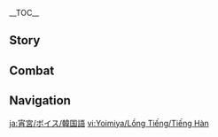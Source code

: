 {{CharacterTabs}}
{{LanguageTabs}}
__TOC__
==Story==
{{VO/Story
|character           = Yoimiya
|language            = ko
|name                = 요이미야

|vo_01_01_title      = 첫 만남…
|vo_01_01_subtitle   = Hello
|vo_01_01_file       = VO_{language}{character} Hello.ogg
|vo_01_01_tx         = 「나가노하라」에 온 걸 환영해! 난 요이미야라고해. 필요한 게 있으면 나한테 말해!<br>음… 「튀김 꼬치」랑 「새알말이」… 아니, 아니! 여긴 식당이 아니라 폭죽 가게라고! 반짝반짝하고 팡팡 터지는 폭죽 말이야~
|vo_01_01_rm         = 
|vo_02_01_title      = 잡담・폭죽
|vo_02_01_subtitle   = Chat: Fireworks
|vo_02_01_file       = VO_{language}{character} Chat - Fireworks.ogg
|vo_02_01_tx         = 폭죽이 터지는 건 찰나지만, 마음은 오래가지~
|vo_02_01_rm         = 
|vo_02_02_title      = 잡담・이야기
|vo_02_02_subtitle   = Chat: Telling Stories
|vo_02_02_file       = VO_{language}{character} Chat - Telling Stories.ogg
|vo_02_02_tx         = 심심하면 내가 이야기 들려줄게!
|vo_02_02_rm         = 
|vo_02_03_title      = 잡담・금붕어
|vo_02_03_subtitle   = Chat: Goldfish
|vo_02_03_file       = VO_{language}{character} Chat - Goldfish.ogg
|vo_02_03_tx         = 금붕어 키워 본 적 있어? 말도 잘 듣고 귀여워
|vo_02_03_rm         = 
|vo_03_01_title      = 비가 올 때…
|vo_03_01_subtitle   = When It Rains
|vo_03_01_file       = VO_{language}{character} When It Rains.ogg
|vo_03_01_tx         = 으악, 폭죽 다 젖겠다! 피할 곳을 찾아야 해. 아, 어, 이러다 늦겠어!
|vo_03_01_rm         = 
|vo_03_02_title      = 눈이 올 때…
|vo_03_02_subtitle   = When It Snows
|vo_03_02_file       = VO_{language}{character} When It Snows.ogg
|vo_03_02_tx         = 하하, 내가 만든 눈덩이를 봐. 슈욱&mdash;&mdash;
|vo_03_02_rm         = 
|vo_03_03_title      = 햇살이 좋을 때…
|vo_03_03_subtitle   = When the Sun Is Out
|vo_03_03_file       = VO_{language}{character} When the Sun Is Out.ogg
|vo_03_03_tx         = 몸이 따끈따끈해서 편안해. 날아오를 것 같아
|vo_03_03_rm         = 
|vo_03_04_title      = 강풍이 불 때…
|vo_03_04_subtitle   = When the Wind Is Blowing
|vo_03_04_file       = VO_{language}{character} When the Wind Is Blowing.ogg
|vo_03_04_tx         = 바람이 너무 세&mdash;&mdash; 소리가 바람에 되돌아와&mdash;&mdash;!
|vo_03_04_rm         = 
|vo_04_01_title      = 아침 인사…
|vo_04_01_subtitle   = Good Morning
|vo_04_01_file       = VO_{language}{character} Good Morning.ogg
|vo_04_01_tx         = 음… 하아&mdash;&mdash; 좋은 아침. 역시 아침 공기가 가장 상쾌하지. 몇 번 들이마시면 똑똑해진다구
|vo_04_01_rm         = 
|vo_04_02_title      = 점심 인사…
|vo_04_02_subtitle   = Good Afternoon
|vo_04_02_file       = VO_{language}{character} Good Afternoon.ogg
|vo_04_02_tx         = 점심 먹을 시간이야. 어… 오늘은 달걀이 쌍란이네. 헤헤, 운이 좋은걸
|vo_04_02_rm         = 
|vo_04_03_title      = 저녁 인사…
|vo_04_03_subtitle   = Good Evening
|vo_04_03_file       = VO_{language}{character} Good Evening.ogg
|vo_04_03_tx         = 지금이 딱 폭죽을 시험하기 좋은 때야. 하늘에서든 땅에서든 예쁘게 터지거든… 헤헤, 농담이야. 조심할게
|vo_04_03_rm         = 
|vo_04_04_title      = 굿나잇…
|vo_04_04_subtitle   = Good Night
|vo_04_04_file       = VO_{language}{character} Good Night.ogg
|vo_04_04_tx         = 퀴즈 타임&mdash;&mdash;! 종일 불꽃놀이를 하고 난 다음에 해야 할 일은? 헤헤, 정답은 당연히 꿈에서 불꽃을 터트려야지! 잘 자고 내일 봐!
|vo_04_04_rm         = 
|vo_05_01_title      = 요이미야 자신에 대해・가정사
|vo_05_01_subtitle   = About {character}: Family Matters
|vo_05_01_file       = VO_{language}{character} About {character} - Family Matters.ogg
|vo_05_01_tx         = 우리 아버지는 귀가 안 좋으셔서, 내가 어렸을 때 무슨 말을 해도 웃고 계셨어. 그래서 난 내 말이 맞는 줄 알고 계속 말했거든. 난 계속 말하고, 아버지는 계속 웃으시고. 나중에서야 알았어. 귀가 안 좋으셔서 그랬다는걸. 그래도… 아버지가 즐거우시다면 난 얘기를 계속할 거야
|vo_05_01_rm         = 
|vo_05_02_title      = 요이미야 자신에 대해・대화
|vo_05_02_subtitle   = About {character}: Talking
|vo_05_02_file       = VO_{language}{character} About {character} - Talking.ogg
|vo_05_02_tx         = 난 「입은 재앙의 근원」 같은 말은 걱정하지 않아. 말에 담긴 감정은 거짓이 아니니까. 말실수로 오해를 받아도, 더 많은 말로 오해를 풀면 돼. 아무 말도 하지 않으면 상대는 내 마음을 모르잖아. 친해질 수도 없고
|vo_05_02_rm         = 
|vo_06_01_title      = 우리에 대해・가위바위보
|vo_06_01_subtitle   = About Us: Rock, Paper, Scissors
|vo_06_01_file       = VO_{language}{character} About Us - Rock, Paper, Scissors.ogg
|vo_06_01_tx         = 가위바위보 하자! 자, 가위, 바위, 보! 좋았어. 내가 이겼다! 내가 이겼어! …응? 아닌데, 안 바꿨는데. 바꿀 리가 없잖아
|vo_06_01_rm         = 
|vo_06_02_title      = 우리에 대해・동행
|vo_06_02_subtitle   = About Us: Companionship
|vo_06_02_file       = VO_{language}{character} About Us - Companionship.ogg
|vo_06_02_tx         = 무슨 일을 하는지는 상관없어. 내가 신경 쓰는 건 같이 일할 사람이야. 예를 들어 너랑 함께라면 경치를 봐도, 제기를 차도 즐거워. 너랑은 아무리 얘기해도 질리지 않거든
|vo_06_02_rm         = 
|vo_07_01_title      = 「신의 눈」에 대해…
|vo_07_01_subtitle   = About the [[Vision]]
|vo_07_01_file       = VO_{language}{character} About the Vision.ogg
|vo_07_01_tx         = 이건 너한테만 알려주는 건데, 처음 「신의 눈」을 손에 넣었을 때, 이걸 부싯돌로 썼어. 폭죽에 불도 붙이고 물도 끓였지. 집에 오면 창고에 팽개쳐놨어. 결국 아버지께서 이건 아주 중요한 물건이니 잘 보관해야 한다고 말해주시더라고. 하하, 신이 다시 가져가지 않아서 다행이야
|vo_07_01_rm         = 
|vo_07_02_title      = 하고 싶은 이야기・해등절
|vo_07_02_subtitle   = Something to Share: Lantern Rite
|vo_07_02_file       = VO_{language}{character} Something to Share - Lantern Rite.ogg
|vo_07_02_tx         = 그거 알아? 리월 해등절에 쓰는 폭죽은 대부분 우리 집에서 만든 거야. 주문대로 제작해서 북두 언니가 배편으로 리월에 배달해. 쇄국령때문에 위법이긴 한데… 폭죽 없는 축제는 앙꼬 없는 찐빵이잖아
|vo_07_02_rm         = 
|vo_07_03_title      = 하고 싶은 이야기・순환
|vo_07_03_subtitle   = Something to Share: Cycles
|vo_07_03_file       = VO_{language}{character} Something to Share - Cycles.ogg
|vo_07_03_tx         = 「폭죽은 하늘에 빛을 남기고 사라져. 그 빛은 빗방울과 눈송이로 변해서 다시 땅을 적시고 사람들을 키워내지. 언젠가 하늘로 올라가 또 한 번 화려하게 터지는 순간을 위해서 말이야.」 이게 아버지가 들려준 그 많은 이야기 중 내가 가장 좋아하는 거야
|vo_07_03_rm         = 
|vo_07_04_title      = 하고 싶은 이야기・빛나는 반점
|vo_07_04_subtitle   = Something to Share: Spots of Light
|vo_07_04_file       = VO_{language}{character} Something to Share - Spots of Light.ogg
|vo_07_04_tx         = 어렸을 때 바닥에 비치는 빛을 밟아본 적 있어? 나뭇잎 사이로 바닥에 내리쬐는 빛 말이야. 밟으면 없어질 줄 알았는데, 발을 비추더라. 그래서 계속 밟으면서 없애려고 했는데 실패했어… 그땐 분해서 돌 위에 앉아 투덜거렸지. 「어휴. 세상에는 밟을 수 없는 것도 있구나…」하고
|vo_07_04_rm         = 
|vo_07_05_title      = 흥미있는 일…
|vo_07_05_subtitle   = Interesting Things
|vo_07_05_file       = VO_{language}{character} Interesting Things.ogg
|vo_07_05_tx         = 어느 여름 축제 때, 애들 옆에서 금붕어 잡는 걸 구경했었어. 그러다가 생각했지. 물속에서 터지는 폭죽을 만들 수 없을까? 그래서 「금붕어 폭죽」이 탄생한 거야! 물에서 이리저리 헤엄치면서 다채로운 빛을 내고, 방울도 내뿜어. 신기하지! 나도 성공할 줄 몰랐는데, 세상엔 신기한 일이 많더라구
|vo_07_05_rm         = 
|vo_08_01_title      = 북두에 대해…
|vo_08_01_subtitle   = About [[Beidou]]
|vo_08_01_file       = VO_{language}{character} About Beidou.ogg
|vo_08_01_tx         = 이나즈마를 쇄국한 후로, 폭죽은 다 북두 언니가 대신 운반해. 언니를 위해서 서프라이즈로 거대한 선박형 폭죽을 준비했어. 「남십자함대」가 떠나려고 준비할 때 폭죽이 선원들 앞에서 튀어나가 하늘로 솟구쳤지. 다들 깜짝 놀랐는데, 북두 언니는 서프라이즈는 놀래야 제맛이라고 하면서 좋은 아이디어라고 했어. 하하하
|vo_08_01_rm         = 
|vo_08_02_title      = 라이덴 쇼군에 대해…
|vo_08_02_subtitle   = About the [[Raiden Shogun]]
|vo_08_02_file       = VO_{language}{character} About the Raiden Shogun.ogg
|vo_08_02_tx         = 폭죽은 쇼군님이 추구하는 「영원」과 거리가 가장 먼 것이야. 찰나의 빛은 이나즈마에 무의미하다고 여기실 거야. 휴. 「영원」을 관장하는 사람은 이해하기 어렵겠지. 우린 모두 「찰나의 사람」이니까 순간의 아름다움을 기념할 필요가 있어
|vo_08_02_rm         = 
|vo_08_03_title      = 카미사토 아야카에 대해・진지
|vo_08_03_subtitle   = About [[Kamisato Ayaka]]: Seriousness
|vo_08_03_file       = VO_{language}{character} About Kamisato Ayaka - Seriousness.ogg
|vo_08_03_tx         = 일 때문에 그녀는 우리 집과 자주 협업하곤 해. 다른 두 봉행과는 다르게 그녀는 내 말에 귀찮아하는 기색 없이 끝까지 들어주고 진지하게 대답해줘. 「대갓집 규수」라는 단어는 그녀를 위해 만들어진 게 아닐까
|vo_08_03_rm         = 
|vo_08_04_title      = 카미사토 아야카에 대해・탕
|vo_08_04_subtitle   = About [[Kamisato Ayaka]]: Baths
|vo_08_04_file       = VO_{language}{character} About Kamisato Ayaka - Baths.ogg
|vo_08_04_tx         = 한 번은 여름 축제 일로 늦게까지 얘기를 나눠서 우리 둘 다 지친 상태였어. 그래서 탕에서 피로를 푸는 게 어떠냐고 권했는데, 「탕」이 많은 사람과 함께 들어가는 탕이라는 걸 알고 얼굴이 빨개지더라. 그제야 알았어. 부잣집 아가씨는 대중탕을 이용할 수 없다는 걸
|vo_08_04_rm         = 
|vo_08_05_title      = 토마에 대해…
|vo_08_05_subtitle   = About [[Thoma]]
|vo_08_05_file       = VO_{language}{character} About Thoma.ogg
|vo_08_05_tx         = 그는 말솜씨가 좋아. 그의 말에는 주관이 있어. 아무 관련 없는 말처럼 보이지만, 돌고 돌아서 교묘하게 자신이 원하는 대로 이끌더라니까. 음… 어쨌든 나랑은 완전히 다른 스타일이지만, 해결할 수 없는 사건이 생기면 난 그 사람한테 부탁해
|vo_08_05_rm         = 
|vo_08_06_title      = 야에 미코에 대해…
|vo_08_06_subtitle   = About [[Yae Miko]]
|vo_08_06_file       = VO_{language}{character} About Yae Miko.ogg
|vo_08_06_tx         = 신사 축제 때 아야카가 궁사님을 위해서 폭죽을 준비해줄 수 있냐고 했어. 근데… 궁사님은 축제에 나가서 처음부터 끝까지 신사에 앉아 계시잖아? 그래서 축제 때 대체 어떻게 폭죽을 터트리나 하고 계속 바라봤어. 기다리고 기다리던 끝에 아야카가 왔는데, 궁사님이 아주 만족하셨다는 거야… 엥? 이미 터트렸나? 설마 안에 앉아있는 사람은 궁사님이 아닌가?
|vo_08_06_rm         = 
|vo_08_07_title      = 아라타키 이토에 대해・대결
|vo_08_07_subtitle   = About [[Arataki Itto]]: Duels
|vo_08_07_file       = VO_{language}{character} About Arataki Itto - Duels.ogg
|vo_08_07_tx         = 아. 걘 무섭게 생겼는데도 애들한테 인기 좋아. 근데 승부욕이 강해서 같이 애들이랑 놀다 보면 어느새 우리 둘이 대결하고 있더라니까. 라멘 국물 원샷이나 무표정으로 매실장아찌 먹기 같은 거 말야. 애들은 누가 이길지 내기도 하고 응원도 해줘. 아, 그럼 질 수 없잖아. 안 그래?
|vo_08_07_rm         = 
|vo_08_08_title      = 아라타키 이토에 대해・파벌
|vo_08_08_subtitle   = About [[Arataki Itto]]: Arataki's Gang
|vo_08_08_file       = VO_{language}{character} About Arataki Itto - Arataki's Gang.ogg
|vo_08_08_tx         = 「아라타키파」? 엥?! 한가한 백수 아니었어?
|vo_08_08_rm         = 
|vo_08_09_title      = 카에데하라 카즈하에 대해…
|vo_08_09_subtitle   = About [[Kaedehara Kazuha]]
|vo_08_09_file       = VO_{language}{character} About Kaedehara Kazuha.ogg
|vo_08_09_tx         = 나처럼 걱정거리 없는 사람은 할 말 있으면 대놓고 말해. 근데 걱정거리가 있는 사람들은 종종 고시나 경치, 그러니까 꽃이랑 새, 바람과 달로 비유해 말하지. 눈앞의 현실은 말하지 않아. 그도 사연이 있는 사람이겠지. 이해해
|vo_08_09_rm         = 
|vo_08_10_title      = 쿠죠 사라에 대해…
|vo_08_10_subtitle   = About [[Kujou Sara]]
|vo_08_10_file       = VO_{language}{character} About Kujou Sara.ogg
|vo_08_10_tx         = 치안이랑 소방 문제 때문에 텐료봉행의 영지에 잡혀가서 교육을 받았어. 그중에서 아마 쿠죠 사라가 제일 말이 통하는 사람일 거야. 적어도 그녀는 모든 정황을 파악하기 전까지는 지레짐작하지 않거든. 만약 내가 옳다면 그녀도 내 생각을 인정해 줄 거고, 내가 틀렸다면… 헤헤. 그럼 토마한테 사과해달라고 부탁해야겠지!
|vo_08_10_rm         = 
|vo_08_11_title      = 사유에 대해…
|vo_08_11_subtitle   = About [[Sayu]]
|vo_08_11_file       = VO_{language}{character} About Sayu.ogg
|vo_08_11_tx         = 만약 그녀를 보면 나한테 꼭 알려줘야 해! 축제에 데려가서 친구들을 많이 소개해주고 싶거든. 평소에 기운 없어 보이던데, 같이 놀 사람이 생기면 점점 나아지겠지?
|vo_08_11_rm         = 
|vo_08_12_title      = 클레에 대해…
|vo_08_12_subtitle   = About [[Klee]]
|vo_08_12_file       = VO_{language}{character} About Klee.ogg
|vo_08_12_tx         = 몬드에 폭탄 제조를 잘하는 아이가 있다고? 사실 폭탄이랑 폭죽은 별 차이 없어. 그러니까, 이쪽 분야의 천재라는 거네? 한번 보고 싶다. 휴, 근데… 애들한테 폭탄은 위험하지 않아? 몬드 사람은 걱정도 안 하나?
|vo_08_12_rm         = 
|vo_08_13_title      = 키라라에 대해…
|vo_08_13_subtitle   = About [[Kirara]]
|vo_08_13_file       = VO_{language}{character} About Kirara.ogg
|vo_08_13_tx         = 「코마니야」의 그 배달부 말이구나? 손발이 참 빠른 사람이야. 폭죽 만들 때 색깔을 결정하는 재료는 금방 다 쓰는데 그 사람이 항상 물건을 빠르게 가져다줘서 다행이야. 한번은 고맙단 의미로 폭죽을 줬는데, 쓰질 못하더라고. 폭죽 소리에 깜짝 놀란 적이 있다던가? 하하, 그래서 멀리 떨어져 있으라고 하고 내가 터뜨렸지
|vo_08_13_rm         = 
|vo_09_01_title      = 요이미야에 대해 알기・첫 번째
|vo_09_01_subtitle   = More About {character}: I
|vo_09_01_file       = VO_{language}{character} More About {character} - 01.ogg
|vo_09_01_tx         = 내 이야기가 듣고 싶다고? 좋아 좋아. 이쪽으로 앉아. 제일 자랑스러운 「나가노하라」 일가 이야기를 들려줄게! 모처럼 진지한 이야기라구?
|vo_09_01_rm         = 
|vo_09_02_title      = 요이미야에 대해 알기・두 번째
|vo_09_02_subtitle   = More About {character}: II
|vo_09_02_file       = VO_{language}{character} More About {character} - 02.ogg
|vo_09_02_tx         = 우리 집에는 유구한 전통이 있어. 바로 폭죽을 주문하는 손님에게 쪽지를 하나 드리는 거야. 쪽지에는 우리 가족만 알아볼 수 있게 폭죽 제조법이 자세하게 적혀있어. 십 년 뒤든 백 년 뒤든, 손님이 쪽지를 가져오기만 한다면 그때와 똑같은 폭죽을 만들 수 있어
|vo_09_02_rm         = 
|vo_09_03_title      = 요이미야에 대해 알기・세 번째
|vo_09_03_subtitle   = More About {character}: III
|vo_09_03_file       = VO_{language}{character} More About {character} - 03.ogg
|vo_09_03_tx         = 가장 아름다운 순간을 가장 아름다운 폭죽으로 기리는 거지. 그 순간의 감정을 폭죽이라는 매개체로 남기는 거야. 쪽지는 열쇠와 같아서, 과거를 기념하고 싶은 사람이 문을 열어주길 기다려. 「나가노하라」의 폭죽 장인의 일은 바로 사람들을 위해 문을 지키는 거야
|vo_09_03_rm         = 
|vo_09_04_title      = 요이미야에 대해 알기・네 번째
|vo_09_04_subtitle   = More About {character}: IV
|vo_09_04_file       = VO_{language}{character} More About {character} - 04.ogg
|vo_09_04_tx         = 여름 축제에선 매순간마다 감동적인 이야기가 탄생해. 불꽃놀이에서 만난 사람들은 점점 성장하고 성숙해지고, 늙어가. 그때와 같은 폭죽을 터트린다면, 하늘에는 그때의 하늘이 떠오르는 거야… 폭죽은 영원하지 않지. 하지만 폭죽 뒤에 숨겨진 아름다운 감정들은, 이나즈마와 함께 영원을 향해 간다고 생각해
|vo_09_04_rm         = 
|vo_09_05_title      = 요이미야에 대해 알기・다섯 번째
|vo_09_05_subtitle   = More About {character}: V
|vo_09_05_file       = VO_{language}{character} More About {character} - 05.ogg
|vo_09_05_tx         = 마지막 이야기는 하지 않을게. 너랑 같이 조용히 폭죽을 보면서, 오늘 밤의 아름다운 경치랑 네가 하고 싶은 얘기를 다 기록하고 싶어. 오해하지 마. 끝이란 뜻이 아니야. 우리의 「이야기」는 지금부터 시작이야
|vo_09_05_rm         = 
|vo_10_01_title      = 요이미야의 취미・놀기
|vo_10_01_subtitle   = {character}'s Hobbies: Playing
|vo_10_01_file       = VO_{language}{character} Hobbies - Playing.ogg
|vo_10_01_tx         = 폭죽! 아, 이건 포함 안 되나? 그럼, 음… 어려운 질문이네. 난 이웃이랑 수다 떠는 것도, 아이들이랑 여름 축제를 거니는 것도, 수영도 야생 열매를 따는 것도 다 좋은데. 특별히 하나만 고르라고 하면… 아, 알겠다! 내가 제일 좋아하는 건 사람들이랑 같이 노는 거야!
|vo_10_01_rm         = 
|vo_10_02_title      = 요이미야의 취미・흉내
|vo_10_02_subtitle   = {character}'s Hobbies: Copycat
|vo_10_02_file       = VO_{language}{character} Hobbies - Copycat.ogg
|vo_10_02_tx         = 꼬륵 꼬륵 꼬르륵. 헤헤! 페이몬이 사라지는 걸 따라 했어!
|vo_10_02_rm         = 
|vo_10_03_title      = 요이미야의 고민…
|vo_10_03_subtitle   = {character}'s Troubles
|vo_10_03_file       = VO_{language}{character} Troubles.ogg
|vo_10_03_tx         = 오랫동안 봤던 연재소설이 드디어 완결이야. 근데 여주인공이 기억을 잃어서 결혼식도 못 했어… 너무 슬프다. 어떻게 이럴 수가 있지…
|vo_10_03_rm         = 
|vo_10_04_title      = 좋아하는 음식…
|vo_10_04_subtitle   = Favorite Food
|vo_10_04_file       = VO_{language}{character} Favorite Food.ogg
|vo_10_04_tx         = 난 밥보단 디저트가 좋아. 축제 때마다 가게를 돌면서 목 끝까지 차오를 만큼 먹거든. 아, 혹시 디저트 잘 만들어? 내가 만든 경단이랑 바꾸자. 큰 거 다 너 줄게
|vo_10_04_rm         = 
|vo_10_05_title      = 싫어하는 음식…
|vo_10_05_subtitle   = Least Favorite Food
|vo_10_05_file       = VO_{language}{character} Least Favorite Food.ogg
|vo_10_05_tx         = 우유야. 우유를 먹으면 뱃속에서 폭죽이 터지는 것처럼 난리야. 하지만 우유를 넣은 음식이나 디저트는 괜찮아. 왠지는 나도 모르겠네… 뱃속 선령의 입맛이 좀 까다로운가?
|vo_10_05_rm         = 

<!-- Receiving a Gift -->
|vo_11_01_title      = 선물 획득・첫 번째
|vo_11_01_subtitle   = Receiving a Gift: I
|vo_11_01_file       = VO_{language}{character} Receiving a Gift - 01.ogg
|vo_11_01_tx         = 와! 너 디저트 만드는 솜씨가 보통이 아니구나! 축제에서 팔면 분명 제일 인기 많을 거야!
|vo_11_01_rm         = Wa! Neo dijeoteu mandeuneun somssiga botongi aniguna! Chukjeeseo palmyeon bunmyeong jeil ingi maneul geoya!
|vo_11_02_title      = 선물 획득・두 번째
|vo_11_02_subtitle   = Receiving a Gift: II
|vo_11_02_file       = VO_{language}{character} Receiving a Gift - 02.ogg
|vo_11_02_tx         = 맛있는 걸 먹으면 기운이 나고, 기운이 나면 얘기하고 싶어지지. 응, 내가 이야기 하나 들려줄게!
|vo_11_02_rm         = Masinneun geol meogeumyeon giuni nago, giuni namyeon yaegihago sipeojiji. Eung, naega iyagi hana deullyeojulge!
|vo_11_03_title      = 선물 획득・세 번째
|vo_11_03_subtitle   = Receiving a Gift: III
|vo_11_03_file       = VO_{language}{character} Receiving a Gift - 03.ogg
|vo_11_03_tx         = 이런, 떠도는 정령이 배 속을 마구 돌아다니는 것 같아… 대체 왜지…?
|vo_11_03_rm         = Ireon, tteodoneun jeongnyeongi bae sogeul magu doradanineun geot gata... Daeche waeji...?

<!--Birthday-->
|vo_12_01_title      = 생일…
|vo_12_01_subtitle   = Birthday
|vo_12_01_file       = VO_{language}{character} Birthday.ogg
|vo_12_01_tx         = 생일은 혼자만의 날이 아니야. 너에게 케이크를 선물하고, 촛불을 붙여주고, 박수를 쳐주면서 축하하는 사람은 네가 세상에 태어나줘서 진심으로 고맙다고 생각해. 그러니까 시끌벅적하게 보내는 게 좋다구. 모든 사람이 너의 탄생을 감사할 수 있게! 그럼, 생일 축하해! 준비됐어? 폭죽 터트린다!
|vo_12_01_rm         = 

<!--Feelings About Ascension-->
|vo_13_01_title      = 돌파의 느낌・기
|vo_13_01_subtitle   = Feelings About Ascension: Intro
|vo_13_01_file       = VO_{language}{character} Feelings About Ascension -  01.ogg
|vo_13_01_tx         = 더욱 높게 올려서, 더욱 크게 터트리기!
|vo_13_01_rm         = 
|vo_13_02_title      = 돌파의 느낌・승
|vo_13_02_subtitle   = Feelings About Ascension: Building Up
|vo_13_02_file       = VO_{language}{character} Feelings About Ascension -  02.ogg
|vo_13_02_tx         = 후후, 잘 봐! 화살로 폭죽을 쏘아 올릴 테니까!
|vo_13_02_rm         = 
|vo_13_03_title      = 돌파의 느낌・전
|vo_13_03_subtitle   = Feelings About Ascension: Climax
|vo_13_03_file       = VO_{language}{character} Feelings About Ascension -  03.ogg
|vo_13_03_tx         = 너한테 전투 기술을 이렇게 많이 배웠으니까, 폭죽 장인도 하고 알바로 모험가도 해볼까… 아니면 「영웅」도 나쁘지 않은데?
|vo_13_03_rm         = 
|vo_13_04_title      = 돌파의 느낌・결
|vo_13_04_subtitle   = Feelings About Ascension: Conclusion
|vo_13_04_file       = VO_{language}{character} Feelings About Ascension -  04.ogg
|vo_13_04_tx         = 「『영웅 모드』의 요이미야 등장! 악령은 물렀거라! 정의는 반드시 승리한다!」<br>네가 가르쳐준 새로운 힘을 애들한테 이렇게 소개했어. 괜찮지? 멋지지? 헤헤. 만약 누가 괴롭히면 말해. 요이미야가 혼내줄 테니까!
|vo_13_04_rm         = 
|vo_13_04_tl         = 
}}

==Combat==
{{Combat VO
|character           = Yoimiya
|language            = ko

|skill_1_tx          = 불꽃놀이가 보고 싶어?
|skill_1_rm          = 
|skill_2_tx          = 기폭제 점화!
|skill_2_rm          = 
|skill_3_tx          = 불조심해~
|skill_3_rm          = 

|burst_1_tx          = 축제 재현!
|burst_1_rm          = 
|burst_2_tx          = 금붕어가 왔어!
|burst_2_rm          = 
|burst_3_tx          = 폭죽이 왔다구! 
|burst_3_rm          = 

|sprint-s_1_file     = Sprint Start 01,Sprint Start 02,Sprint Start 03

|glider_1_tx         = 높이 올라가라——
|glider_1_rm         = 
|glider_2_file       = Deploying Wind Glider 02,Deploying Wind Glider 03

|chest_1_tx          = 폭죽 재료가 있을까?
|chest_1_rm          = 
|chest_2_tx          = 안에 뭐가 있을까?
|chest_2_rm          = 
|chest_3_tx          = 내가 열래!
|chest_3_rm          = 

|low-hp_1_tx         = 느낌이 안 좋아!
|low-hp_1_rm         = 
|low-hp_2_tx         = 망신이 따로 없네…
|low-hp_2_rm         = 
|low-hp_3_tx         = 조심해야겠어
|low-hp_3_rm         = 

<!-- Ally at Low HP -->
|ally-low-hp_1_tx    = 내가 지원할게!
|ally-low-hp_1_rm    = 
|ally-low-hp_2_tx    = 걱정하지 마. 내가 있잖아
|ally-low-hp_2_rm    = 

|fallen_1_tx         = 방심했다가 그만… 
|fallen_1_rm         = 
|fallen_2_tx         = 좀 심했네…
|fallen_2_rm         = 
|fallen_3_tx         = 축제는… 끝났어
|fallen_3_rm         = 

|hit-l_1_file        = Light Hit Taken 02
|hit-l_1_tx          = 살살해
|hit-l_1_rm          = 
|hit-l_2_file        = Light Hit Taken 01,Light Hit Taken 03,Light Hit Taken 04,Light Hit Taken 05,Light Hit Taken 06

|hit-h_1_file        = Heavy Hit Taken 02
|hit-h_1_tx          = 이건 무효야!
|hit-h_1_rm          = 
|hit-h_2_file        = Heavy Hit Taken 01,Heavy Hit Taken 03,Heavy Hit Taken 04,Heavy Hit Taken 05,Heavy Hit Taken 06

|join_1_tx           = 축제를 열고 싶니?
|join_1_rm           = 
|join_2_tx           = 같이 놀자!
|join_2_rm           = 
|join_3_tx           = 같이 다닐 파트너가 늘었어!
|join_3_rm           = 

|idle_1_file         = Standby 01, Standby 02

|atk-l_1_file        = Light Attack 01,Light Attack 02,Light Attack 03,Light Attack 04,Light Attack 05,Light Attack 06,Light Attack 07

|atk-m_1_file        = Mid Attack 01,Mid Attack 02,Mid Attack 03

|atk-h_1_file        = Heavy Attack 01,Heavy Attack 02,Heavy Attack 03

|climb_1_file        = Climbing 01,Climbing 02,Climbing 03,Climbing 04,Climbing 05

|climb-b_1_file      = Climbing Breath 01,Climbing Breath 02,Climbing Breath 03

|jump_1_file         = Jumping 01,Jumping 02,Jumping 03,Jumping 04,Jumping 05
}}

==Navigation==
{{Character Navbox|VO-KO}}

[[ja:宵宮/ボイス/韓国語]]
[[vi:Yoimiya/Lồng Tiếng/Tiếng Hàn]]